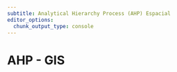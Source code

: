 ```yaml
---
subtitle: Analytical Hierarchy Process (AHP) Espacial
editor_options: 
  chunk_output_type: console
---
```


# AHP - GIS
